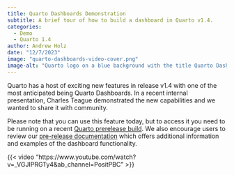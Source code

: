 ```yaml
---
title: Quarto Dashboards Demonstration
subtitle: A brief tour of how to build a dashboard in Quarto v1.4.
categories:
  - Demo
  - Quarto 1.4
author: Andrew Holz
date: "12/7/2023"
image: "quarto-dashboards-video-cover.png"
image-alt: "Quarto logo on a blue background with the title Quarto Dashboards, Charles Teague and an abstract dashboard sketch"
---
```


Quarto has a host of exciting new features in release v1.4 with one of the most anticipated being Quarto Dashboards. In a recent internal presentation, Charles Teague demonstrated the new capabilities and we wanted to share it with community.

Please note that you can use this feature today, but to access it you need to be running on a recent [Quarto prerelease build](/docs/download/prerelease.qmd). We also encourage users to review our [pre-release documentation](/docs/dashboards/index.qmd) which offers additional information and examples of the dashboard functionality.

{{< video “https://www.youtube.com/watch?v=_VGJIPRGTy4&ab_channel=PositPBC” >}}
